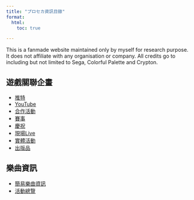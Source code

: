 ```yaml
---
title: "プロセカ資訊目錄"
format:
  html:
    toc: true

---
```

::: {.callout-important collapse="true"}
This is a fanmade website maintained only by myself for research purpose. It does not affiliate with any organisation or company. All credits go to including but not limited to Sega, Colorful Palette and Crypton. 
:::


## 遊戲關聯企畫
<div class="menu">
<ul>
    <li>[推特](./projects/twitter.qmd)</li>
    <li>[YouTube](./projects/youtube.qmd)</li>
    <li>[合作活動](./projects/collab.qmd)</li>
    <li>[賽事](./projects/championships.qmd)</li>
    <li>[慶祝](./projects/celebrations.qmd)</li>
    <li>[現場Live](./projects/lives.qmd)</li>
    <li>[實體活動](./projects/IRLevent.qmd)</li>
    <li>[出版品](./projects/publication.qmd)</li>
</ul>
</div>

## 樂曲資訊
<div class="menu">
<ul>
    <li>[簡易樂曲資訊](./songs/info.qmd)</li>
    <li>[活動總覽](./event/overview.qmd)</li>
</ul>
</div>